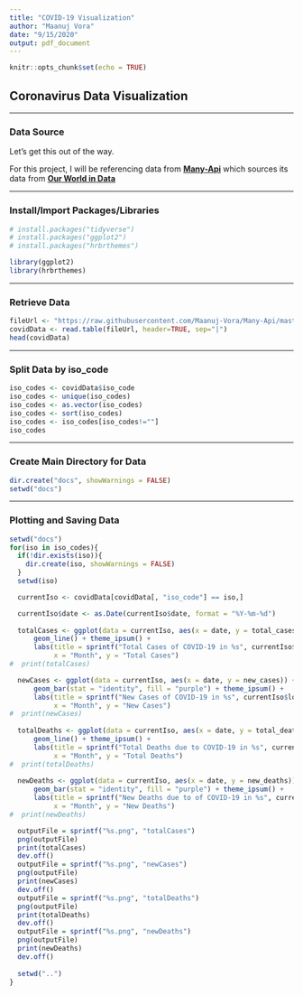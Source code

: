 ```yaml
---
title: "COVID-19 Visualization"
author: "Maanuj Vora"
date: "9/15/2020"
output: pdf_document
---
```


```r
knitr::opts_chunk$set(echo = TRUE)
```

## Coronavirus Data Visualization

---

### Data Source

Let's get this out of the way. 

For this project, I will be referencing data from **[Many-Api](https://github.com/Maanuj-Vora/Many-Api)** which sources its data from **[Our World in Data](https://ourworldindata.org/coronavirus)**

---

### Install/Import Packages/Libraries

```r
# install.packages("tidyverse")
# install.packages("ggplot2")
# install.packages("hrbrthemes")
```

```r
library(ggplot2)
library(hrbrthemes)
```


---

### Retrieve Data

```r
fileUrl <- "https://raw.githubusercontent.com/Maanuj-Vora/Many-Api/master/data/csv/coronavirus.csv"
covidData <- read.table(fileUrl, header=TRUE, sep="|")
head(covidData)
```

---

### Split Data by iso_code

```r

iso_codes <- covidData$iso_code
iso_codes <- unique(iso_codes)
iso_codes <- as.vector(iso_codes)
iso_codes <- sort(iso_codes)
iso_codes <- iso_codes[iso_codes!=""]
iso_codes

```

---

### Create Main Directory for Data

```r
dir.create("docs", showWarnings = FALSE)
setwd("docs")
```

---

### Plotting and Saving Data

```r
setwd("docs")
for(iso in iso_codes){
  if(!dir.exists(iso)){
    dir.create(iso, showWarnings = FALSE)
  }
  setwd(iso)

  currentIso <- covidData[covidData[, "iso_code"] == iso,]

  currentIso$date <- as.Date(currentIso$date, format = "%Y-%m-%d")
  
  totalCases <- ggplot(data = currentIso, aes(x = date, y = total_cases)) +
      geom_line() + theme_ipsum() +
      labs(title = sprintf("Total Cases of COVID-19 in %s", currentIso$location),
           x = "Month", y = "Total Cases")
#  print(totalCases)

  newCases <- ggplot(data = currentIso, aes(x = date, y = new_cases)) +
      geom_bar(stat = "identity", fill = "purple") + theme_ipsum() +
      labs(title = sprintf("New Cases of COVID-19 in %s", currentIso$location),
           x = "Month", y = "New Cases")
#  print(newCases)
  
  totalDeaths <- ggplot(data = currentIso, aes(x = date, y = total_deaths)) +
      geom_line() + theme_ipsum() +
      labs(title = sprintf("Total Deaths due to COVID-19 in %s", currentIso$location),
           x = "Month", y = "Total Deaths")
#  print(totalDeaths)
  
  newDeaths <- ggplot(data = currentIso, aes(x = date, y = new_deaths)) +
      geom_bar(stat = "identity", fill = "purple") + theme_ipsum() +
      labs(title = sprintf("New Deaths due to of COVID-19 in %s", currentIso$location),
           x = "Month", y = "New Deaths")
#  print(newDeaths)

  outputFile = sprintf("%s.png", "totalCases")
  png(outputFile)
  print(totalCases)
  dev.off()
  outputFile = sprintf("%s.png", "newCases")
  png(outputFile)  
  print(newCases)
  dev.off()
  outputFile = sprintf("%s.png", "totalDeaths")
  png(outputFile)  
  print(totalDeaths)
  dev.off()
  outputFile = sprintf("%s.png", "newDeaths")
  png(outputFile) 
  print(newDeaths)
  dev.off()
  
  setwd("..")
}
```
